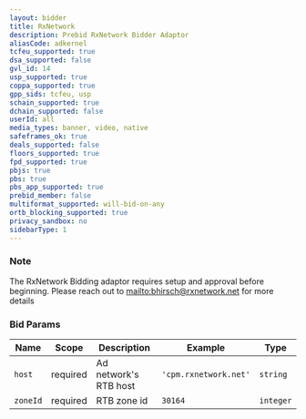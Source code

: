 ```yaml
---
layout: bidder
title: RxNetwork
description: Prebid RxNetwork Bidder Adaptor
aliasCode: adkernel
tcfeu_supported: true
dsa_supported: false
gvl_id: 14
usp_supported: true
coppa_supported: true
gpp_sids: tcfeu, usp
schain_supported: true
dchain_supported: false
userId: all
media_types: banner, video, native
safeframes_ok: true
deals_supported: false
floors_supported: true
fpd_supported: true
pbjs: true
pbs: true
pbs_app_supported: true
prebid_member: false
multiformat_supported: will-bid-on-any
ortb_blocking_supported: true
privacy_sandbox: no
sidebarType: 1
---
```


### Note

The RxNetwork Bidding adaptor requires setup and approval before beginning. Please reach out to [mailto:bhirsch@rxnetwork.net](bhirsch@rxnetwork.net) for more details

### Bid Params


| Name     | Scope    | Description           | Example                   | Type     |
|----------|----------|-----------------------|---------------------------|----------|
| `host`   | required | Ad network's RTB host | `'cpm.rxnetwork.net'` | `string` |
| `zoneId` | required | RTB zone id           | `30164`                 | `integer` |
